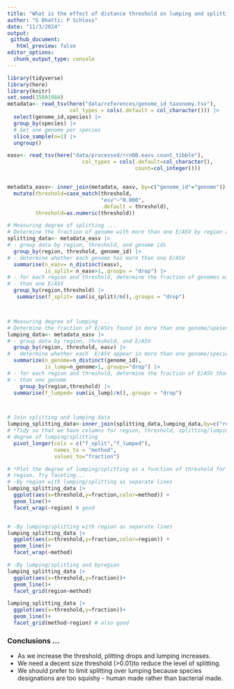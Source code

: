 ```yaml
---
title: "What is the effect of distance threshold on lumping and splitting of bacterial species and genomes?"
author: "G Bhatti; P Schloss"
date: "11/3/2024"
output:
 github_document:
   html_preview: false
editor_options: 
  chunk_output_type: console
---
```


```r
library(tidyverse)
library(here)
library(knitr)
set.seed(15091984)
metadata<- read_tsv(here("data/references/genome_id_taxonomy.tsv"),
                    col_types = cols(.default = col_character())) |> 
  select(genome_id,species) |> 
  group_by(species) |> 
  # Get one genome per species
  slice_sample(n=1) |> 
  ungroup()

easv<- read_tsv(here("data/processed/rrnDB.easv.count_tibble"),
                        col_types = cols(.default=col_character(),
                                         count=col_integer())) 


metadata_easv<- inner_join(metadata, easv, by=c("genome_id"="genome")) |> 
  mutate(threshold=case_match(threshold,
                              "esv"~"0.000",
                              .default = threshold),
         threshold=as.numeric(threshold))
```


```r
# Measuring degree of splitting ...
# Determine the fraction of genome with more than one E/ASV by region and threshold
splitting_data<- metadata_easv |> 
# - group data by region, threshold, and genome ids
  group_by(region, threshold, genome_id) |> 
# - determine whether each genome has more than one E/ASV
  summarise(n_easv= n_distinct(easv),
            is_split= n_easv>1,.groups = "drop") |> 
# - for each region and threshold, determine the fraction of genomes with more 
# - than one E/ASV
  group_by(region,threshold) |> 
   summarise(f_split= sum(is_split)/n(),.groups = "drop")



# Measuring degree of lumping ...
# Determine the fraction of E/ASVs found in more than one genome/speies by region and threshold
lumping_data<- metadata_easv |> 
# - group data by region, threshold, and E/ASV
  group_by(region, threshold, easv) |> 
# - determine whether each  E/ASV appear in more than one genome/species
  summarize(n_genome=n_distinct(genome_id),
            is_lump=n_genome>1,.groups="drop") |> 
# - for each region and threshold, determine the fraction of E/ASV that appear in
# - than one genome
    group_by(region,threshold) |> 
  summarise(f_lumped= sum(is_lump)/n(),.groups = "drop")



# Join splitting and lumping data
lumping_splitting_data<-inner_join(splitting_data,lumping_data,by=c("region","threshold")) |> 
# *Tidy so that we have columns for region, threshold, splitting/lumping, and the 
# degree of lumping/splitting
  pivot_longer(cols = c("f_split","f_lumped"),
               names_to = "method",
               values_to="fraction")

# *Plot the degree of lumping/splitting as a function of threshold for each 
# region. Try faceting...
# -By region with lumping/splitting as separate lines
lumping_splitting_data |> 
  ggplot(aes(x=threshold,y=fraction,color=method)) +
  geom_line()+
  facet_wrap(~region) # good


# -By lumping/splitting with region as separate lines
lumping_splitting_data |> 
  ggplot(aes(x=threshold,y=fraction,color=region)) +
  geom_line()+
  facet_wrap(~method)

# -By lumping/splitting and byregion
lumping_splitting_data |> 
  ggplot(aes(x=threshold,y=fraction))+
  geom_line()+
  facet_grid(region~method)

lumping_splitting_data |> 
  ggplot(aes(x=threshold,y=fraction))+
  geom_line()+
  facet_grid(method~region) # also good

```

### Conclusions ...
* As we increase the threshold, plitting drops and lumping increases.
* We need a decent size threshold (>0.01)to reduce the level of splitting.
* We should prefer to limit splitting over lumping because species designations 
are too squishy - human made rather than bacterial made.


